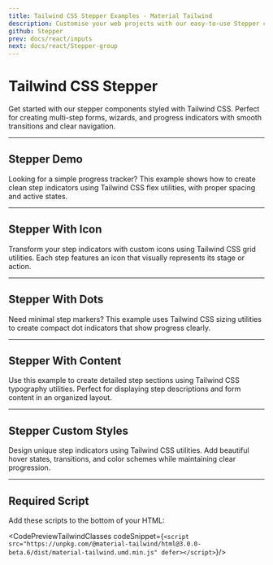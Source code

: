 ```yaml
---
title: Tailwind CSS Stepper Examples - Material Tailwind
description: Customise your web projects with our easy-to-use Stepper component for Tailwind CSS and React using Material Design guidelines.
github: Stepper
prev: docs/react/inputs
next: docs/react/Stepper-group
---
```


<InfoBadge />

# Tailwind CSS Stepper

Get started with our stepper components styled with Tailwind CSS. Perfect for creating multi-step forms, wizards, and progress indicators with smooth transitions and clear navigation.

---

## Stepper Demo

Looking for a simple progress tracker? This example shows how to create clean step indicators using Tailwind CSS flex utilities, with proper spacing and active states.

<PreviewWithCode relativePath="stepper/stepper-demo.tsx" language="html" />

---

## Stepper With Icon

Transform your step indicators with custom icons using Tailwind CSS grid utilities. Each step features an icon that visually represents its stage or action.

<PreviewWithCode relativePath="stepper/stepper-with-icon.tsx" language="html" />

---

## Stepper With Dots

Need minimal step markers? This example uses Tailwind CSS sizing utilities to create compact dot indicators that show progress clearly.

<PreviewWithCode relativePath="stepper/stepper-with-dots.tsx" language="html" />

---

## Stepper With Content

Use this example to create detailed step sections using Tailwind CSS typography utilities. Perfect for displaying step descriptions and form content in an organized layout.

<PreviewWithCode relativePath="stepper/stepper-with-content.tsx" language="html" />

---

## Stepper Custom Styles

Design unique step indicators using Tailwind CSS utilities. Add beautiful hover states, transitions, and color schemes while maintaining clear progression.

<PreviewWithCode relativePath="stepper/stepper-custom-styles.tsx" language="html" />

---

## Required Script
Add these scripts to the bottom of your HTML:

<CodePreviewTailwindClasses codeSnippet={`<script src="https://unpkg.com/@material-tailwind/html@3.0.0-beta.6/dist/material-tailwind.umd.min.js" defer></script>`}/>
